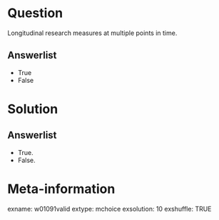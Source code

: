 Question
========
Longitudinal research measures at multiple points in time.

Answerlist
----------
* True
* False


Solution
========

Answerlist
----------
* True.
* False.


Meta-information
================
exname: w01091valid
extype: mchoice
exsolution: 10
exshuffle: TRUE